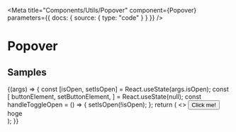 
<Meta
  title="Components/Utils/Popover"
  component={Popover}
  parameters={{ docs: { source: { type: "code" } } }}
/>

# Popover

<ArgsTable of={Popover} />

## Samples

<Canvas>
  <Story
    name="example"
    args={{
      isOpen: false,
      positionPriority: ["top"]
    }}
  >
    {(args) => {
      const [isOpen, setIsOpen] = React.useState(args.isOpen);
      const [
        buttonElement,
        setButtonElement,
      ] = React.useState(null);
      const handleToggleOpen = () => {
        setIsOpen(!isOpen);
      };
      return (
        <>
          <button ref={setButtonElement} onClick={handleToggleOpen}>
            Click me!
          </button>
          <Popover
            {...args}
            isOpen={isOpen}
            baseElement={buttonElement}
            onClose={handleToggleOpen}
          >
            <div
              style={{
                display: "flex",
                justifyContent: "center",
                alignItems: "center",
                backgroundColor: "white",
                width: "200px",
                height: "200px",
              }}
            >
              hoge
            </div>
          </Popover>
        </>
      );
    }}
  </Story>
</Canvas>
